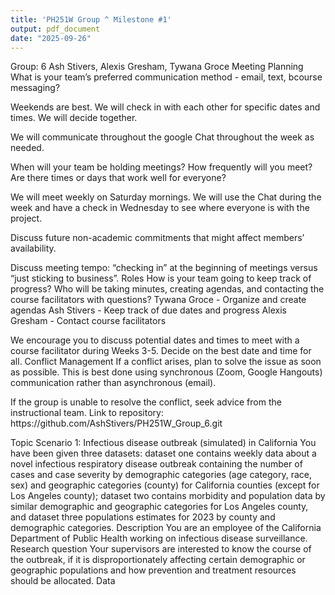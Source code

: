 ```yaml
---
title: 'PH251W Group ^ Milestone #1'
output: pdf_document
date: "2025-09-26"
---
```

Group: 6
Ash Stivers, Alexis Gresham, Tywana Groce
Meeting Planning
What is your team's preferred communication method - email, text, bcourse messaging? 


Weekends are best. We will check in with each other for specific dates and times. We will decide together.


We will communicate throughout the google Chat throughout the week as needed. 


When will your team be holding meetings? How frequently will you meet? Are there times or days that work well for everyone?


We will meet weekly on Saturday mornings. We will use the Chat during the week and have a check in Wednesday to see where everyone is with the project. 


Discuss future non-academic commitments that might affect members' availability. 


Discuss meeting tempo: “checking in” at the beginning of meetings versus “just sticking to business”.
Roles
How is your team going to keep track of progress? Who will be taking minutes, creating agendas, and contacting the course facilitators with questions?
Tywana Groce - Organize and create agendas
Ash Stivers - Keep track of due dates and progress
Alexis Gresham - Contact course facilitators


We encourage you to discuss potential dates and times to meet with a course facilitator during Weeks 3-5. Decide on the best date and time for all.
Conflict Management
If a conflict arises, plan to solve the issue as soon as possible. This is best done using synchronous (Zoom, Google Hangouts) communication rather than asynchronous (email).


If the group is unable to resolve the conflict, seek advice from the instructional team. 
Link to repository: https://github.com/AshStivers/PH251W_Group_6.git 

Topic
Scenario 1: Infectious disease outbreak (simulated) in California
You have been given three datasets: dataset one contains weekly data about a novel infectious respiratory disease outbreak containing the number of cases and case severity by demographic categories (age category, race, sex) and geographic categories (county) for California counties (except for Los Angeles county); dataset two contains morbidity and population data by similar demographic and geographic categories for Los Angeles county, and dataset three populations estimates for 2023 by county and demographic categories. 
Description
You are an employee of the California Department of Public Health working on infectious disease surveillance.
Research question
Your supervisors are interested to know the course of the outbreak, if it is disproportionately affecting certain demographic or geographic populations and how prevention and treatment resources should be allocated.
Data

